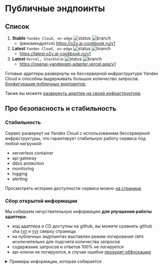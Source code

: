 # Публичные эндпоинты

## Список

1. **Stable** `Yandex Cloud, on-edge` ![status](https://o2y.ai-cookbook.ru/badge) ![branch](https://img.shields.io/badge/branch-stable-blue)
    * (рекомендуется) https://o2y.ai-cookbook.ru/v1
2. **Latest** `Yandex Cloud, on-edge` ![status](https://latest.o2y.ai-cookbook.ru/badge) ![branch](https://img.shields.io/badge/branch-main-blue)
    * https://latest.o2y.ai-cookbook.ru/v1
3. **Latest** `Vercel, Stockholm` ![status](https://openai-yandexgpt-adapter.vercel.app/badge) ![branch](https://img.shields.io/badge/branch-main-blue)
    * https://openai-yandexgpt-adapter.vercel.app/v1

Готовые адаптеры развернуты на бессерверной инфраструктуре Yandex Cloud и способны выдерживать большое количество запросов. [Конфигурации публичных эндпоинтов.](deploy.mdx#конфигурация-env-файл)

Также вы можете [развернуть адаптер на своей инфраструктуре](deploy.mdx).

## Про безопасность и стабильность

### Стабильность

Сервис развернут на Yandex Cloud с использованием бессерверной инфраструктуры, что гарантирует стабильную работу сервиса под любой нагрузкой:
- serverless container
- api gateway
- ddos protection
- monitoring
- logging
- alerting

Просмотреть историю доступности сервиса можно [на странице](https://ai-cookbook-ru.cronitorstatus.com/)

### Сбор открытой информации

Мы собираем нечуствительную информацию **для улучшения работы адаптера:**
- код адаптера и CD доступны на github, вы можете сравнить github sha 
[тут](https://github.com/ai-cookbook/openai-yandexgpt-adapter/commit/stable)
 и [тут](https://o2y.ai-cookbook.ru/docs) сверху страницы
- на публичных эндпоинтах выставлен режим логирования `INFO` исключительно для подсчета количества запросов
- содержание запросов и ответов 100% не логируется
- api-ключи не логируются, в случае ошибки [проходят обфускацию](https://github.com/ai-cookbook/openai-yandexgpt-adapter/blob/main/app/yandex/yc_log_handler.py)

<details>
<summary>Примеры информации, которая собирается</summary>

![logs-text](./assets/logs-text.png)
![logs-emb](./assets/logs-emb.png)

</details>